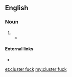 {{also|clusterfuck|cluster-fuck}}
==English==

===Noun===
{{en-noun|head=[[cluster]] [[fuck]]}}

# {{alternative form of|clusterfuck|lang=en}}
#* {{quote-book|title=The Illuminations |author=Andrew O'Hagan |year=2015 |page=33 |ISBN=9780571273676 |passage='Jesus,' Luke said. They'd given up on the famous victory long ago and now they gave a toss for nothing but the regiment. To everybody it was a '''cluster fuck''' where nobody wins. }}

====External links====
* {{projectlink|wikipedia|List_of_United_States_Marine_Corps_acronyms_and_expressions#C|CF}}

[[et:cluster fuck]]
[[my:cluster fuck]]